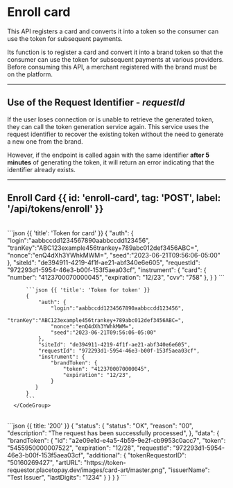 



# Enroll card

This API registers a card and converts it into a token so the consumer can use the token for subsequent payments.

Its function is to register a card and convert it into a brand token so that the consumer can use the token for subsequent payments at various providers.
Before consuming this API, a merchant registered with the brand must be on the platform.


<EnrollSequence />

---

## Use of the Request Identifier - _**requestId**_

If the user loses connection or is unable to retrieve the generated token,
they can call the token generation service again. This service uses the request
identifier to recover the existing token without the need to generate a new one from the brand.

However, if the endpoint is called again with the same identifier
**after 5 minutes** of generating the token, it will return an error
indicating that the identifier already exists.

---


## Enroll Card {{ id: 'enroll-card', tag: 'POST', label: '/api/tokens/enroll' }}

<Row>
  <Col>
    <ApiReader
      path="/api/tokens/enroll"
      method="POST"
      api={props.refs}
    />
  </Col>
  <Col sticky>
    <br />
      <CodeGroup title="Solicitud" tag="POST" label="/api/tokens/enroll">
          ```json {{ 'title': 'Token for card' }}
          {
              "auth": {
                  "login":"aabbccdd1234567890aabbccdd123456",
                  "tranKey":"ABC123example456trankey+789abc012def3456ABC=",
                  "nonce":"enQ4dXh3YWhkMWM=",
                  "seed":"2023-06-21T09:56:06-05:00"
              },
              "siteId": "de394911-4219-4f1f-ae21-abf340e6e605",
              "requestId": "972293d1-5954-46e3-b00f-153f5aea03cf",
              "instrument": {
                  "card": {
                      "number": "4123700070000045",
                      "expiration": "12/23",
                      "cvv": "758"
                  },
              }
          }
          ```

          ```json {{ 'title': 'Token for token' }}
          {
              "auth": {
                  "login":"aabbccdd1234567890aabbccdd123456",
                  "tranKey":"ABC123example456trankey+789abc012def3456ABC=",
                  "nonce":"enQ4dXh3YWhkMWM=",
                  "seed":"2023-06-21T09:56:06-05:00"
              },
              "siteId": "de394911-4219-4f1f-ae21-abf340e6e605",
              "requestId": "972293d1-5954-46e3-b00f-153f5aea03cf",
              "instrument": {
                  "brandToken": {
                      "token": "4123700070000045",
                      "expiration": "12/23",
                  }
             }
          }
          ```
      </CodeGroup>
  </Col>
</Row>

<Row>
  <Col>
    <ApiReader
      path="/api/tokens/enroll"
      method="post"
      type="response"
      api={props.refs}
    />
  </Col>
  <Col sticky>
    <br />
    <CodeGroup title="Respuesta">
    ```json {{ title: '200' }}
    {
        "status": {
            "status": "OK",
            "reason": "00",
            "description": "The request has been successfully processed",
        },
        "data": {
            "brandToken": {
                "id": "a2e09e1d-e4a5-4b59-9e2f-cb9953c0acc7",
                "token": "5455950000007522",
                "expiration": "12/28",
                "requestId": "972293d1-5954-46e3-b00f-153f5aea03cf",
                "additional": {
                    "tokenRequestorID": "50160269427",
                    "artURL": "https://token-requestor.placetopay.dev/images/card-art/master.png",
                    "issuerName": "Test Issuer",
                    "lastDigits": "1234"
                }
            }
        }
    }
    ```
    </CodeGroup>
  </Col>
</Row>
